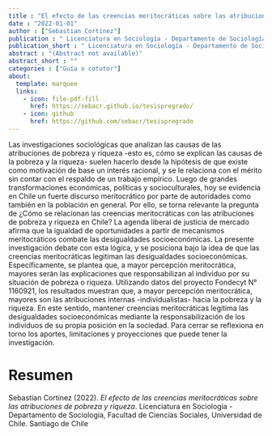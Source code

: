 ```yaml
---
title : "El efecto de las creencias meritocráticas sobre las atribuciones de pobreza y riqueza"
date : "2022-01-01"
author : ["Sebastian Cortinez"]
publication : " Licenciatura en Sociología - Departamento de Sociología, Facultad de Ciencias Sociales, Universidad de Chile. Santiago de Chile"
publication_short : " Licenciatura en Sociología - Departamento de Sociología, Facultad de Ciencias Sociales, Universidad de Chile. Santiago de Chile"
abstract : "(Abstract not available)"
abstract_short : ""
categories : ["Guía o cotutor"]
about:
  template: marquee
  links:
    - icon: file-pdf-fill
      href: https://sebacr.github.io/tesispregrado/
    - icon: github
      href: https://github.com/sebacr/tesispregrado
---
```

Las investigaciones sociológicas que analizan las causas de las atribuciones de pobreza y riqueza -esto es, cómo se explican las causas de la pobreza y la riqueza- suelen hacerlo desde la hipótesis de que existe como motivación de base un interés racional, y se le relaciona con el mérito sin contar con el respaldo de un trabajo empírico. Luego de grandes transformaciones económicas, políticas y socioculturales, hoy se evidencia en Chile un fuerte discurso meritocrático por parte de autoridades como también en la población en general. Por ello, se torna relevante la pregunta de ¿Cómo se relacionan las creencias meritocráticas con las atribuciones de pobreza y riqueza en Chile? La agenda liberal de justicia de mercado afirma que la igualdad de oportunidades a partir de mecanismos meritocráticos combate las desigualdades socioeconómicas. La presente investigación debate con esta lógica, y se posiciona bajo la idea de que las creencias meritocráticas legitiman las desigualdades socioeconómicas. Específicamente, se plantea que, a mayor percepción meritocrática, mayores serán las explicaciones que responsabilizan al individuo por su situación de pobreza o riqueza. Utilizando datos del proyecto Fondecyt N° 1160921, los resultados muestran que, a mayor percepción meritocrática, mayores son las atribuciones internas -individualistas- hacia la pobreza y la riqueza. En este sentido, mantener creencias meritocráticas legitima las desigualdades socioeconómicas mediante la responsabilización de los individuos de su propia posición en la sociedad. Para cerrar se reflexiona en torno los aportes, limitaciones y proyecciones que puede tener la investigación.

# Resumen


::: {.callout-note title="How to cite this work"}

Sebastian Cortinez (2022). *El efecto de las creencias meritocráticas sobre las atribuciones de pobreza y riqueza*.  Licenciatura en Sociología - Departamento de Sociología, Facultad de Ciencias Sociales, Universidad de Chile. Santiago de Chile

:::

